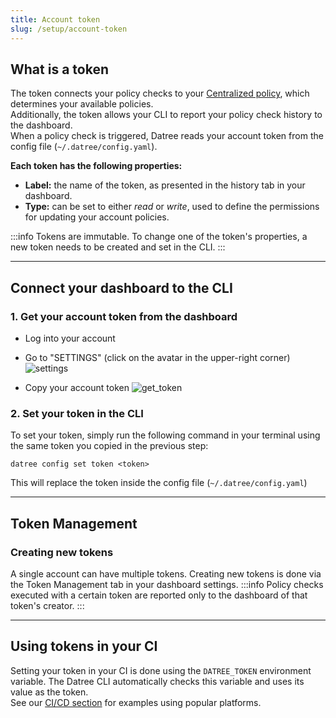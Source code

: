 ```yaml
---
title: Account token
slug: /setup/account-token
---
```


## What is a token

The token connects your policy checks to your [Centralized policy](/setup/centralized-policy), which determines your available policies.  
Additionally, the token allows your CLI to report your policy check history to the dashboard.  
When a policy check is triggered, Datree reads your account token from the config file (`~/.datree/config.yaml`).

**Each token has the following properties:**

- **Label:** the name of the token, as presented in the history tab in your dashboard.
- **Type:** can be set to either *read* or *write*, used to define the permissions for updating your account policies.

:::info
Tokens are immutable. To change one of the token's properties, a new token needs to be created and set in the CLI.
:::

---
## Connect your dashboard to the CLI

### 1. Get your account token from the dashboard

- Log into your account

- Go to "SETTINGS" (click on the avatar in the upper-right corner)
![settings](/img/setup/account-token/1.png)

- Copy your account token
![get_token](/img/setup/account-token/2.png)

### 2. Set your token in the CLI

To set your token, simply run the following command in your terminal using the same token you copied in the previous step:

```terminal
datree config set token <token>
```

This will replace the token inside the config file (`~/.datree/config.yaml`)

---
## Token Management

### Creating new tokens
A single account can have multiple tokens. Creating new tokens is done via the Token Management tab in your dashboard settings.
:::info
Policy checks executed with a certain token are reported only to the dashboard of that token's creator.
:::

---
## Using tokens in your CI
Setting your token in your CI is done using the `DATREE_TOKEN` environment variable. The Datree CLI automatically checks this variable and uses its value as the token.  
See our [CI/CD section](/cicd-examples) for examples using popular platforms.